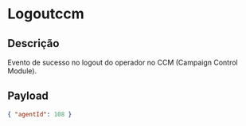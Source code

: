 # Logoutccm

## Descrição

Evento de sucesso no logout do operador no CCM (Campaign Control Module).

## Payload

```json copy
{ "agentId": 108 }
```
